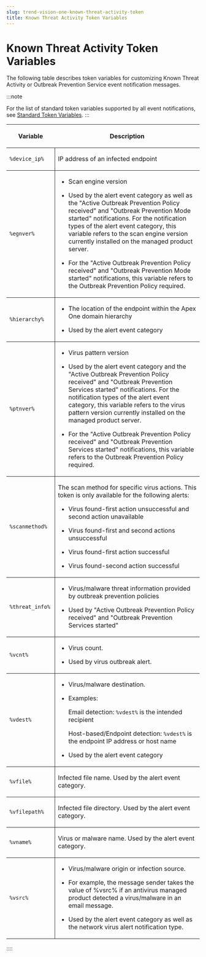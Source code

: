 ```yaml
---
slug: trend-vision-one-known-threat-activity-token
title: Known Threat Activity Token Variables
---
```

# Known Threat Activity Token Variables

The following table describes token variables for customizing Known Threat Activity or Outbreak Prevention Service event notification messages.

:::note

For the list of standard token variables supported by all event notifications, see [Standard Token Variables](standard-token-variables.mdx).
:::

<table>
<colgroup>
<col style="width: 25%" />
<col style="width: 75%" />
</colgroup>
<thead>
<tr>
<th><p>Variable</p></th>
<th><p>Description</p></th>
</tr>
</thead>
<tbody>
<tr>
<td style="border-bottom-width: 1px; border-bottom-style: solid; border-right-width: 1px; border-right-style: solid"><p><code>%device_ip%</code></p></td>
<td style="border-bottom-width: 1px; border-bottom-style: solid"><p>IP address of an infected endpoint</p></td>
</tr>
<tr>
<td style="border-bottom-width: 1px; border-bottom-style: solid; border-right-width: 1px; border-right-style: solid"><p><code>%egnver%</code></p></td>
<td style="border-bottom-width: 1px; border-bottom-style: solid"><ul>
<li><p>Scan engine version</p></li>
<li><p>Used by the alert event category as well as the "Active Outbreak Prevention Policy received" and "Outbreak Prevention Mode started" notifications. For the notification types of the alert event category, this variable refers to the scan engine version currently installed on the managed product server.</p></li>
<li><p>For the "Active Outbreak Prevention Policy received" and "Outbreak Prevention Mode started" notifications, this variable refers to the Outbreak Prevention Policy required.</p></li>
</ul></td>
</tr>
<tr>
<td style="border-bottom-width: 1px; border-bottom-style: solid; border-right-width: 1px; border-right-style: solid"><code>%hierarchy%</code></td>
<td style="border-bottom-width: 1px; border-bottom-style: solid"><ul>
<li><p>The location of the endpoint within the Apex One domain hierarchy</p></li>
<li><p>Used by the alert event category</p></li>
</ul></td>
</tr>
<tr>
<td style="border-bottom-width: 1px; border-bottom-style: solid; border-right-width: 1px; border-right-style: solid"><p><code>%ptnver%</code></p></td>
<td style="border-bottom-width: 1px; border-bottom-style: solid"><ul>
<li><p>Virus pattern version</p></li>
<li><p>Used by the alert event category and the "Active Outbreak Prevention Policy received" and "Outbreak Prevention Services started" notifications. For the notification types of the alert event category, this variable refers to the virus pattern version currently installed on the managed product server.</p></li>
<li><p>For the "Active Outbreak Prevention Policy received" and "Outbreak Prevention Services started" notifications, this variable refers to the Outbreak Prevention Policy required.</p></li>
</ul></td>
</tr>
<tr>
<td style="border-bottom-width: 1px; border-bottom-style: solid; border-right-width: 1px; border-right-style: solid"><p><code>%scanmethod%</code></p></td>
<td style="border-bottom-width: 1px; border-bottom-style: solid"><p>The scan method for specific virus actions. This token is only available for the following alerts:</p>
<ul>
<li><p>Virus found-first action unsuccessful and second action unavailable</p></li>
<li><p>Virus found-first and second actions unsuccessful</p></li>
<li><p>Virus found-first action successful</p></li>
<li><p>Virus found-second action successful</p></li>
</ul></td>
</tr>
<tr>
<td style="border-bottom-width: 1px; border-bottom-style: solid; border-right-width: 1px; border-right-style: solid"><p><code>%threat_info%</code></p></td>
<td style="border-bottom-width: 1px; border-bottom-style: solid"><ul>
<li><p>Virus/malware threat information provided by outbreak prevention policies</p></li>
<li><p>Used by "Active Outbreak Prevention Policy received" and "Outbreak Prevention Services started"</p></li>
</ul></td>
</tr>
<tr>
<td style="border-bottom-width: 1px; border-bottom-style: solid; border-right-width: 1px; border-right-style: solid"><p><code>%vcnt%</code></p></td>
<td style="border-bottom-width: 1px; border-bottom-style: solid"><ul>
<li><p>Virus count.</p></li>
<li><p>Used by virus outbreak alert.</p></li>
</ul></td>
</tr>
<tr>
<td style="border-bottom-width: 1px; border-bottom-style: solid; border-right-width: 1px; border-right-style: solid"><p><code>%vdest%</code></p></td>
<td style="border-bottom-width: 1px; border-bottom-style: solid"><ul>
<li><p>Virus/malware destination.</p></li>
<li><p>Examples:</p>
<p>Email detection: <code>%vdest%</code> is the intended recipient</p>
<p>Host-based/Endpoint detection: <code>%vdest%</code> is the endpoint IP address or host name</p></li>
<li><p>Used by the alert event category</p></li>
</ul></td>
</tr>
<tr>
<td style="border-bottom-width: 1px; border-bottom-style: solid; border-right-width: 1px; border-right-style: solid"><p><code>%vfile%</code></p></td>
<td style="border-bottom-width: 1px; border-bottom-style: solid"><p>Infected file name. Used by the alert event category.</p></td>
</tr>
<tr>
<td style="border-bottom-width: 1px; border-bottom-style: solid; border-right-width: 1px; border-right-style: solid"><p><code>%vfilepath%</code></p></td>
<td style="border-bottom-width: 1px; border-bottom-style: solid"><p>Infected file directory. Used by the alert event category.</p></td>
</tr>
<tr>
<td style="border-bottom-width: 1px; border-bottom-style: solid; border-right-width: 1px; border-right-style: solid"><p><code>%vname%</code></p></td>
<td style="border-bottom-width: 1px; border-bottom-style: solid"><p>Virus or malware name. Used by the alert event category.</p></td>
</tr>
<tr>
<td style="border-right-width: 1px; border-right-style: solid"><p><code>%vsrc%</code></p></td>
<td><ul>
<li><p>Virus/malware origin or infection source.</p></li>
<li><p>For example, the message sender takes the value of %vsrc% if an antivirus managed product detected a virus/malware in an email message.</p></li>
<li><p>Used by the alert event category as well as the network virus alert notification type.</p></li>
</ul></td>
</tr>
</tbody>
</table>
::::
